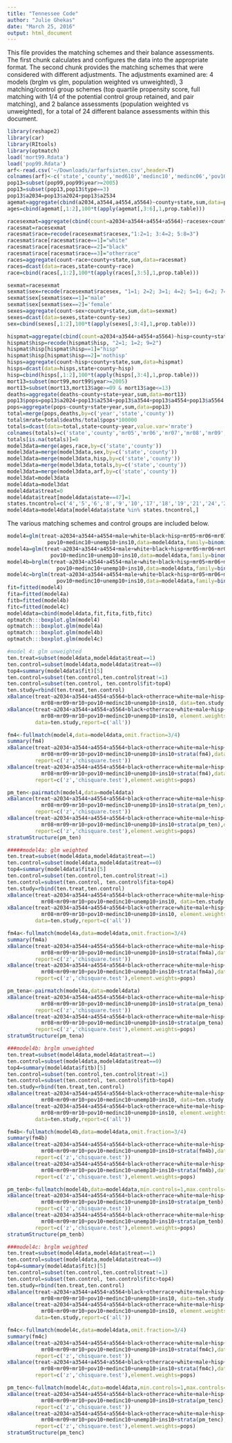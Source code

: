 ```yaml
---
title: "Tennessee Code"
author: "Julie Ghekas"
date: "March 25, 2016"
output: html_document
---
```


This file provides the matching schemes and their balance assessments.  The first chunk calculates and configures the data into the appropriate format.  The second chunk provides the matching schemes that were considered with different adjustments.  The adjustments examined are: 4 models (brglm vs glm, population weighted vs unweighted), 3 matching/control group schemes (top quartile propensity score, full matching with 1/4 of the potential control group retained, and pair matching), and 2 balance assessments (population weighted vs unweighted), for a total of 24 different balance assessments within this document. 

```r
library(reshape2)
library(car)
library(RItools)
library(optmatch)
load('mort99.Rdata')
load('pop99.Rdata')
arf<-read.csv('~/Downloads/arfarfsixten.csv',header=T)
colnames(arf)<-c('state','county','med610','medinc10','medinc06','pov10','pov06','ins10','ins06','unemp10','unemp06')
pop13=subset(pop99,pop99$year>=2005)
pop13=subset(pop13,pop13$type==3)
pop13$a2034=pop13$a2024+pop13$a2534
agemat=aggregate(cbind(a2034,a3544,a4554,a5564)~county+state,sum,data=pop13)
ages=cbind(agemat[,1:2],100*t(apply(agemat[,3:6],1,prop.table)))

racesexmat=aggregate(cbind(count=a2034+a3544+a4554+a5564)~racesex+county+state,sum,data=pop13)
racesmat=racesexmat
racesmat$race=recode(racesexmat$racesex,"1:2=1; 3:4=2; 5:8=3")
racesmat$race[racesmat$race==1]="white"
racesmat$race[racesmat$race==2]="black"
racesmat$race[racesmat$race==3]="otherrace"
races=aggregate(count~race+county+state,sum,data=racesmat)
races=dcast(data=races,state+county~race)
race=cbind(races[,1:2],100*t(apply(races[,3:5],1,prop.table)))

sexmat=racesexmat
sexmat$sex=recode(racesexmat$racesex, "1=1; 2=2; 3=1; 4=2; 5=1; 6=2; 7=1; 8=2")
sexmat$sex[sexmat$sex==1]="male"
sexmat$sex[sexmat$sex==2]='female'
sexes=aggregate(count~sex+county+state,sum,data=sexmat) 
sexes=dcast(data=sexes,state+county~sex)
sex=cbind(sexes[,1:2],100*t(apply(sexes[,3:4],1,prop.table)))

hispmat=aggregate(cbind(count=a2034+a3544+a4554+a5564)~hisp+county+state,sum,data=pop13)
hispmat$hisp=recode(hispmat$hisp, "2=1; 1=2; 9=2")
hispmat$hisp[hispmat$hisp==1]="hisp"
hispmat$hisp[hispmat$hisp==2]='nothisp'
hisps=aggregate(count~hisp+county+state,sum,data=hispmat) 
hisps=dcast(data=hisps,state+county~hisp)
hisp=cbind(hisps[,1:2],100*t(apply(hisps[,3:4],1,prop.table)))
mort13=subset(mort99,mort99$year>=2005)
mort13=subset(mort13,mort13$age>=09 & mort13$age<=13)
deaths=aggregate(deaths~county+state+year,sum,data=mort13)
pop13$pops=pop13$a2024+pop13$a2534+pop13$a3544+pop13$a4554+pop13$a5564
pops=aggregate(pops~county+state+year,sum,data=pop13)
total=merge(pops,deaths,by=c('year','state','county'))
total$mrate=total$deaths/total$pops*100000
totals=dcast(data=total,state+county~year,value.var='mrate')
colnames(totals)=c('state','county','mr05','mr06','mr07','mr08','mr09','mr10','mr11','mr12','mr13')
totals[is.na(totals)]=0
model3data=merge(ages,race,by=c('state','county'))
model3data=merge(model3data,sex,by=c('state','county'))
model3data=merge(model3data,hisp,by=c('state','county'))
model3data=merge(model3data,totals,by=c('state','county'))
model3data=merge(model3data,arf,by=c('state','county'))
model3dat=model3data
model4data=model3dat
model4data$treat=0
model4data$treat[model4data$state==47]=1
states.tncontrol=c('4','5','6','8','9','10','17','18','19','21','24','25','26','27','30','32','33','34','35','36','38','39','41','42','44','47','50','53','54')
model4data=model4data[model4data$state %in% states.tncontrol,]
```

The various matching schemes and control groups are included below.

```r
model4=glm(treat~a2034+a3544+a4554+male+white+black+hisp+mr05+mr06+mr07+mr08+mr09+mr10+
             pov10+medinc10+unemp10+ins10,data=model4data,family=binomial(link='logit'))
model4a=glm(treat~a2034+a3544+a4554+male+white+black+hisp+mr05+mr06+mr07+mr08+mr09+mr10+
              pov10+medinc10+unemp10+ins10,data=model4data,family=binomial(link='logit'),weights=pops)
model4b=brglm(treat~a2034+a3544+a4554+male+white+black+hisp+mr05+mr06+mr07+mr08+mr09+mr10+
                pov10+medinc10+unemp10+ins10,data=model4data,family=binomial(link='logit'))
model4c=brglm(treat~a2034+a3544+a4554+male+white+black+hisp+mr05+mr06+mr07+mr08+mr09+mr10+
                pov10+medinc10+unemp10+ins10,data=model4data,family=binomial(link='logit'),weights=pops)
fit=fitted(model4)
fita=fitted(model4a)
fitb=fitted(model4b)
fitc=fitted(model4c)
model4data=cbind(model4data,fit,fita,fitb,fitc)
optmatch:::boxplot.glm(model4)
optmatch:::boxplot.glm(model4a)
optmatch:::boxplot.glm(model4b)
optmatch:::boxplot.glm(model4c)

#model 4: glm unweighted
ten.treat=subset(model4data,model4data$treat==1)
ten.control=subset(model4data,model4data$treat==0)
top4=summary(model4data$fit)[5]
ten.control=subset(ten.control,ten.control$treat!=1)
ten.control=subset(ten.control, ten.control$fit>top4)
ten.study=rbind(ten.treat,ten.control)
xBalance(treat~a2034+a3544+a4554+a5564+black+otherrace+white+male+hisp+mr05+mr06+mr07+
           mr08+mr09+mr10+pov10+medinc10+unemp10+ins10, data=ten.study,report=c('all'))
xBalance(treat~a2034+a3544+a4554+a5564+black+otherrace+white+male+hisp+mr05+mr06+mr07+
           mr08+mr09+mr10+pov10+medinc10+unemp10+ins10, element.weights=pops, 
         data=ten.study,report=c('all'))

fm4<-fullmatch(model4,data=model4data,omit.fraction=3/4)
summary(fm4)
xBalance(treat~a2034+a3544+a4554+a5564+black+otherrace+white+male+hisp+mr05+mr06+mr07+
           mr08+mr09+mr10+pov10+medinc10+unemp10+ins10+strata(fm4),data=model4data,
         report=c('z','chisquare.test'))
xBalance(treat~a2034+a3544+a4554+a5564+black+otherrace+white+male+hisp+mr05+mr06+mr07+
           mr08+mr09+mr10+pov10+medinc10+unemp10+ins10+strata(fm4),data=model4data,
         report=c('z','chisquare.test'),element.weights=pops)

pm_ten<-pairmatch(model4,data=model4data)
xBalance(treat~a2034+a3544+a4554+a5564+black+otherrace+white+male+hisp+mr05+mr06+mr07+
           mr08+mr09+mr10+pov10+medinc10+unemp10+ins10+strata(pm_ten),data=model4data,
         report=c('z','chisquare.test'))
xBalance(treat~a2034+a3544+a4554+a5564+black+otherrace+white+male+hisp+mr05+mr06+mr07+
           mr08+mr09+mr10+pov10+medinc10+unemp10+ins10+strata(pm_ten),data=model4data,
         report=c('z','chisquare.test'),element.weights=pops)
stratumStructure(pm_ten)

#####model4a: glm weighted
ten.treat=subset(model4data,model4data$treat==1)
ten.control=subset(model4data,model4data$treat==0)
top4=summary(model4data$fita)[5]
ten.control=subset(ten.control,ten.control$treat!=1)
ten.control=subset(ten.control, ten.control$fita>top4)
ten.study=rbind(ten.treat,ten.control)
xBalance(treat~a2034+a3544+a4554+a5564+black+otherrace+white+male+hisp+mr05+mr06+mr07+
           mr08+mr09+mr10+pov10+medinc10+unemp10+ins10, data=ten.study,report=c('all'))
xBalance(treat~a2034+a3544+a4554+a5564+black+otherrace+white+male+hisp+mr05+mr06+mr07+
           mr08+mr09+mr10+pov10+medinc10+unemp10+ins10, element.weights=pops, 
         data=ten.study,report=c('all'))

fm4a<-fullmatch(model4a,data=model4data,omit.fraction=3/4)
summary(fm4a)
xBalance(treat~a2034+a3544+a4554+a5564+black+otherrace+white+male+hisp+mr05+mr06+mr07+
           mr08+mr09+mr10+pov10+medinc10+unemp10+ins10+strata(fm4a),data=model4data,
         report=c('z','chisquare.test'))
xBalance(treat~a2034+a3544+a4554+a5564+black+otherrace+white+male+hisp+mr05+mr06+mr07+
           mr08+mr09+mr10+pov10+medinc10+unemp10+ins10+strata(fm4a),data=model4data,
         report=c('z','chisquare.test'),element.weights=pops)

pm_tena<-pairmatch(model4a,data=model4data)
xBalance(treat~a2034+a3544+a4554+a5564+black+otherrace+white+male+hisp+mr05+mr06+mr07+
           mr08+mr09+mr10+pov10+medinc10+unemp10+ins10+strata(pm_tena),data=model4data,
         report=c('z','chisquare.test'))
xBalance(treat~a2034+a3544+a4554+a5564+black+otherrace+white+male+hisp+mr05+mr06+mr07+
           mr08+mr09+mr10+pov10+medinc10+unemp10+ins10+strata(pm_tena),data=model4data,
         report=c('z','chisquare.test'),element.weights=pops)
stratumStructure(pm_tena)

###model4b: brglm unweighted
ten.treat=subset(model4data,model4data$treat==1)
ten.control=subset(model4data,model4data$treat==0)
top4=summary(model4data$fitb)[5]
ten.control=subset(ten.control,ten.control$treat!=1)
ten.control=subset(ten.control, ten.control$fitb>top4)
ten.study=rbind(ten.treat,ten.control)
xBalance(treat~a2034+a3544+a4554+a5564+black+otherrace+white+male+hisp+mr05+mr06+mr07+
           mr08+mr09+mr10+pov10+medinc10+unemp10+ins10, data=ten.study,report=c('all'))
xBalance(treat~a2034+a3544+a4554+a5564+black+otherrace+white+male+hisp+mr05+mr06+mr07+
           mr08+mr09+mr10+pov10+medinc10+unemp10+ins10, element.weights=pops, 
         data=ten.study,report=c('all'))

fm4b<-fullmatch(model4b,data=model4data,omit.fraction=3/4)
summary(fm4b)
xBalance(treat~a2034+a3544+a4554+a5564+black+otherrace+white+male+hisp+mr05+mr06+mr07+
           mr08+mr09+mr10+pov10+medinc10+unemp10+ins10+strata(fm4b),data=model4data,
         report=c('z','chisquare.test'))
xBalance(treat~a2034+a3544+a4554+a5564+black+otherrace+white+male+hisp+mr05+mr06+mr07+
           mr08+mr09+mr10+pov10+medinc10+unemp10+ins10+strata(fm4b),data=model4data,
         report=c('z','chisquare.test'),element.weights=pops)

pm_tenb<-fullmatch(model4b,data=model4data,min.controls=1,max.controls=1)
xBalance(treat~a2034+a3544+a4554+a5564+black+otherrace+white+male+hisp+mr05+mr06+mr07+
           mr08+mr09+mr10+pov10+medinc10+unemp10+ins10+strata(pm_tenb),data=model4data,
         report=c('z','chisquare.test'))
xBalance(treat~a2034+a3544+a4554+a5564+black+otherrace+white+male+hisp+mr05+mr06+mr07+
           mr08+mr09+mr10+pov10+medinc10+unemp10+ins10+strata(pm_tenb),data=model4data,
         report=c('z','chisquare.test'),element.weights=pops)
stratumStructure(pm_tenb)

###model4c: brglm weighted
ten.treat=subset(model4data,model4data$treat==1)
ten.control=subset(model4data,model4data$treat==0)
top4=summary(model4data$fitc)[5]
ten.control=subset(ten.control,ten.control$treat!=1)
ten.control=subset(ten.control, ten.control$fitc>top4)
ten.study=rbind(ten.treat,ten.control)
xBalance(treat~a2034+a3544+a4554+a5564+black+otherrace+white+male+hisp+mr05+mr06+mr07+
           mr08+mr09+mr10+pov10+medinc10+unemp10+ins10, data=ten.study,report=c('all'))
xBalance(treat~a2034+a3544+a4554+a5564+black+otherrace+white+male+hisp+mr05+mr06+mr07+
           mr08+mr09+mr10+pov10+medinc10+unemp10+ins10, element.weights=pops, 
         data=ten.study,report=c('all'))

fm4c<-fullmatch(model4c,data=model4data,omit.fraction=3/4)
summary(fm4c)
xBalance(treat~a2034+a3544+a4554+a5564+black+otherrace+white+male+hisp+mr05+mr06+mr07+
           mr08+mr09+mr10+pov10+medinc10+unemp10+ins10+strata(fm4c),data=model4data,
         report=c('z','chisquare.test'))
xBalance(treat~a2034+a3544+a4554+a5564+black+otherrace+white+male+hisp+mr05+mr06+mr07+
           mr08+mr09+mr10+pov10+medinc10+unemp10+ins10+strata(fm4c),data=model4data,
         report=c('z','chisquare.test'),element.weights=pops)

pm_tenc<-fullmatch(model4c,data=model4data,min.controls=1,max.controls=1)
xBalance(treat~a2034+a3544+a4554+a5564+black+otherrace+white+male+hisp+mr05+mr06+mr07+
           mr08+mr09+mr10+pov10+medinc10+unemp10+ins10+strata(pm_tenc),data=model4data,
         report=c('z','chisquare.test'))
xBalance(treat~a2034+a3544+a4554+a5564+black+otherrace+white+male+hisp+mr05+mr06+mr07+
           mr08+mr09+mr10+pov10+medinc10+unemp10+ins10+strata(pm_tenc),data=model4data,
         report=c('z','chisquare.test'),element.weights=pops)
stratumStructure(pm_tenc)
```
